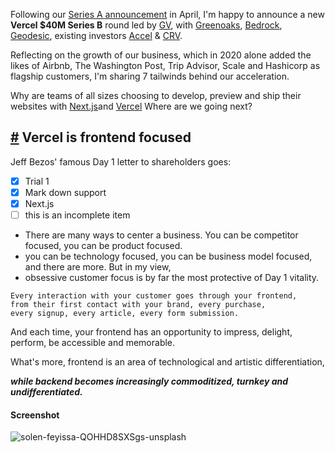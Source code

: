 Following our [Series A announcement](https://mdxjs.com) in April, I'm happy to announce a new 
**Vercel $40M Series B** round led by [GV](https://mdxjs.com), with [Greenoaks](https://mdxjs.com), [Bedrock](https://mdxjs.com), [Geodesic](https://mdxjs.com), existing investors [Accel](https://mdxjs.com) & [CRV](https://mdxjs.com).

Reflecting on the growth of our business, which in 2020 alone added the likes of Airbnb, The Washington Post, Trip Advisor, Scale and Hashicorp as flagship customers, I'm sharing 7 tailwinds behind our acceleration.

Why are teams of all sizes choosing to develop, preview and ship their websites with [Next.js]( https://nextjs.org/)and [Vercel](https://vercel.com/? ) Where are we going next?

## [#]( https://nextjs.org/) Vercel is frontend focused

Jeff Bezos' famous Day 1 letter to shareholders goes:

- [x] Trial 1
- [x] Mark down support
- [x] Next.js
- [ ] this is an incomplete item

- There are many ways to center a business. You can be competitor focused, you can be product focused.
- you can be technology focused, you can be business model focused, and there are more. But in my view, 
- obsessive customer focus is by far the most protective of Day 1 vitality.


``` 
Every interaction with your customer goes through your frontend,
from their first contact with your brand, every purchase, 
every signup, every article, every form submission.
```

And each time, your frontend has an opportunity to impress, delight, perform, be accessible and memorable.

What's more, frontend is an area of technological and artistic differentiation,

***while backend becomes increasingly commoditized, turnkey and undifferentiated.***

#### Screenshot
![solen-feyissa-QOHHD8SXSgs-unsplash](https://user-images.githubusercontent.com/22410594/110474480-c4f79b80-80f0-11eb-9214-8a3d22f43932.jpg)

